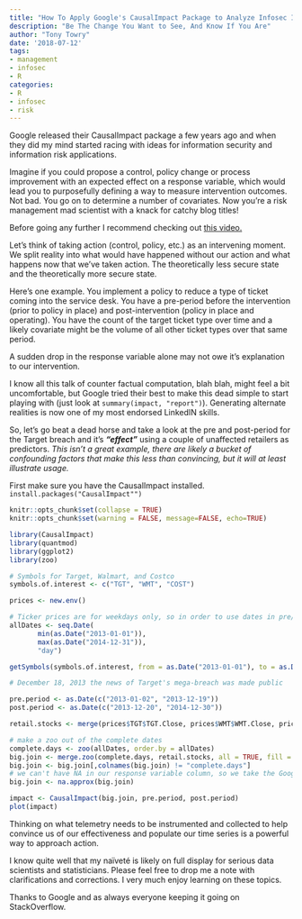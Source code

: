 ```yaml
---
title: "How To Apply Google's CausalImpact Package to Analyze Infosec Intervention"
description: "Be The Change You Want to See, And Know If You Are"
author: "Tony Towry"
date: '2018-07-12'
tags:
- management
- infosec
- R
categories: 
- R
- infosec
- risk
---
```


Google released their CausalImpact package a few years ago and when they did my mind started racing with ideas for information security and information risk applications.

Imagine if you could propose a control, policy change or process improvement with an expected effect on a response variable, which would lead you to purposefully defining a way to measure intervention outcomes.  Not bad.   You go on to determine a number of covariates.  Now you're a risk management mad scientist with a knack for catchy blog titles!

Before going any further I recommend checking out [this video.](https://youtu.be/GTgZfCltMm8)

Let's think of taking action (control, policy, etc.) as an intervening moment.  We split reality into what would have happened without our action and what happens now that we've taken action.  The theoretically less secure state and the theoretically more secure state.

Here's one example.  You implement a policy to reduce a type of ticket coming into the service desk.  You have a pre-period before the intervention (prior to policy in place) and post-intervention (policy in place and operating).  You have the count of the target ticket type over time and a likely covariate might be the volume of all other ticket types over that same period.

A sudden drop in the response variable alone may not owe it's explanation to our intervention.

I know all this talk of counter factual computation, blah blah, might feel a bit uncomfortable, but Google tried their best to make this dead simple to start playing with (just look at `summary(impact, "report")`).  Generating alternate realities is now one of my most endorsed LinkedIN skills.  

So, let's go beat a dead horse and take a look at the pre and post-period for the Target breach and it's **_"effect"_** using a couple of unaffected retailers as predictors. *This isn't a great example, there are likely a bucket of confounding factors that make this less than convincing, but it will at least illustrate usage.*

First make sure you have the CausalImpact installed.
`install.packages("CausalImpact"")`

```r
knitr::opts_chunk$set(collapse = TRUE)
knitr::opts_chunk$set(warning = FALSE, message=FALSE, echo=TRUE)
```


```r
library(CausalImpact)
library(quantmod)
library(ggplot2)
library(zoo)

# Symbols for Target, Walmart, and Costco
symbols.of.interest <- c("TGT", "WMT", "COST")

prices <- new.env()

# Ticker prices are for weekdays only, so in order to use dates in pre/post we have to fix the index.
allDates <- seq.Date(
       min(as.Date("2013-01-01")),
       max(as.Date("2014-12-31")),
       "day")

getSymbols(symbols.of.interest, from = as.Date("2013-01-01"), to = as.Date("2014-12-31"), env = prices, auto.assign = T)

# December 18, 2013 the news of Target's mega-breach was made public

pre.period <- as.Date(c("2013-01-02", "2013-12-19"))
post.period <- as.Date(c("2013-12-20", "2014-12-30"))

retail.stocks <- merge(prices$TGT$TGT.Close, prices$WMT$WMT.Close, prices$COST$COST.Close)

# make a zoo out of the complete dates
complete.days <- zoo(allDates, order.by = allDates)
big.join <- merge.zoo(complete.days, retail.stocks, all = TRUE, fill = NA)
big.join <- big.join[,colnames(big.join) != "complete.days"]
# we can't have NA in our response variable column, so we take the Google advice of approximating the value
big.join <- na.approx(big.join)

impact <- CausalImpact(big.join, pre.period, post.period)
plot(impact)

```

Thinking on what telemetry needs to be instrumented and collected to help convince us of our effectiveness and populate our time series is a powerful way to approach action. 

I know quite well that my naïveté is likely on full display for serious data scientists and statisticians.  Please feel free to drop me a note with clarifications and corrections.  I very much enjoy learning on these topics.

Thanks to Google and as always everyone keeping it going on StackOverflow.
